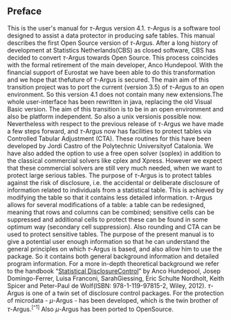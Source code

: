 ## Preface
This is the user\'s manual for $\tau$-Argus version 4.1. $\tau$-Argus is a software tool designed to assist a data protector in producing safe tables. This manual describes the first Open Source version of $\tau$-Argus. After a long history of development at Statistics Netherlands(CBS) as closed software, CBS has decided to convert $\tau$-Argus towards Open Source. This process coincides with the formal retirement of the main developer, Anco Hundepool. With the financial support of Eurostat we have been able to do this transformation and we hope that thefuture of $\tau$-Argus is secured. The main aim of this transition project was to port the current (version 3.5) of $\tau$-Argus to an open environment. So this version 4.1 does not contain many new extensions.The whole user-interface has been rewritten in java, replacing the old Visual Basic version. The aim of this transition is to be in an open environment and also be platform independent. So also a unix versionis possible now.
Nevertheless with respect to the previous release of $\tau$-Argus we have made a few steps forward, and $\tau$-Argus now has facilities to protect tables via Controlled Tabular Adjustment (CTA). These routines for this have been developed by Jordi Castro of the Polytechnic Universityof Catalonia.
We have also added the option to use a free open solver (soplex) in addition to the classical commercial solvers like cplex and Xpress. However we expect that these commercial solvers are still very much needed, when we want to protect large serious tables.
The purpose of $\tau$-Argus is to protect tables against the risk of disclosure, i.e. the accidental or deliberate disclosure of information related to individuals from a statistical table. This is achieved by modifying the table so that it contains less detailed information. $\tau$-Argus allows for several modifications of a table: a table can be redesigned, meaning that rows and columns can be combined; sensitive cells can be suppressed and additional cells to protect these can be found in some optimum way (secondary cell suppression). Also rounding and CTA can be used to protect sensitive tables.
The purpose of the present manual is to give a potential user enough information so that he can understand the general principles on which $\tau$-Argus is based, and also allow him to use the package. So it contains both general background information and detailed program information. For a more in-depth theoretical background we refer to the handbook "[Statistical DisclosureControl](http://eu.wiley.com/WileyCDA/WileyTitle/productCd-1119978157.html)" by Anco Hundepool, Josep Domingo-Ferrer, Luisa Franconi, SarahGiessing, Eric Schulte Nordholt, Keith Spicer and Peter-Paul de Wolf(ISBN: 978-1-119-97815-2, Wiley, 2012).
$\tau$-Argus is one of a twin set of disclosure control packages. For the protection of microdata - $\mu$-Argus - has been developed, which is the twin brother of $\tau$-Argus.^[^1]^ Also $\mu$-Argus has been ported to OpenSource.

